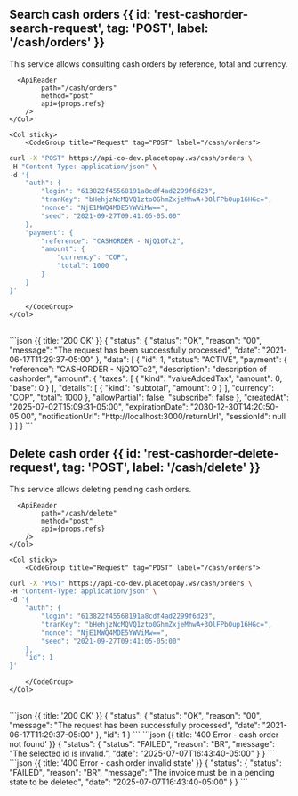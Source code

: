 
## Search cash orders {{ id: 'rest-cashorder-search-request', tag: 'POST', label: '/cash/orders' }}

<Row>
    <Col>
        This service allows consulting cash orders by reference, total and currency.
            
      <ApiReader
            path="/cash/orders"
            method="post"
            api={props.refs}
        />
    </Col>

    <Col sticky>
        <CodeGroup title="Request" tag="POST" label="/cash/orders">
```bash {{ title: 'cURL' }}
curl -X "POST" https://api-co-dev.placetopay.ws/cash/orders \
-H "Content-Type: application/json" \
-d '{
    "auth": {
        "login": "613822f45568191a8cdf4ad2299f6d23",
        "tranKey": "bHehjzNcMQVQ1zto0GhmZxjeMhwA+3OlFPbOup16HGc=",
        "nonce": "NjE1MWQ4MDE5YWViMw==",
        "seed": "2021-09-27T09:41:05-05:00"
    },
    "payment": {
        "reference": "CASHORDER - NjQ1OTc2",
        "amount": {
            "currency": "COP",
            "total": 1000
        }
    }
}'
```
        </CodeGroup>
    </Col>
</Row>

<Row>
    <Col>
        <ApiReader
            path="/cash/orders"
            method="post"
            type="response"
            api={props.refs}
        />
    </Col>
    <Col sticky>
        <br />
        <CodeGroup title="Response">
```json {{ title: '200 OK' }}
{
    "status": {
        "status": "OK",
        "reason": "00",
        "message": "The request has been successfully processed",
        "date": "2021-06-17T11:29:37-05:00"
    },
    "data": [
        {
            "id": 1,
            "status": "ACTIVE",
            "payment": {
                "reference": "CASHORDER - NjQ1OTc2",
                "description": "description of cashorder",
                "amount": {
                    "taxes": [
                        {
                            "kind": "valueAddedTax",
                            "amount": 0,
                            "base": 0
                        }
                    ],
                    "details": [
                        {
                            "kind": "subtotal",
                            "amount": 0
                        }
                    ],
                    "currency": "COP",
                    "total": 1000
                },
                "allowPartial": false,
                "subscribe": false
            },
            "createdAt": "2025-07-02T15:09:31-05:00",
            "expirationDate": "2030-12-30T14:20:50-05:00",
            "notificationUrl": "http://localhost:3000/returnUrl",
            "sessionId": null
        }
    ]
}
```
        </CodeGroup>
    </Col>
</Row>

## Delete cash order {{ id: 'rest-cashorder-delete-request', tag: 'POST', label: '/cash/delete' }}

<Row>
    <Col>
        This service allows deleting pending cash orders.
            
      <ApiReader
            path="/cash/delete"
            method="post"
            api={props.refs}
        />
    </Col>

    <Col sticky>
        <CodeGroup title="Request" tag="POST" label="/cash/orders">
```bash {{ title: 'cURL' }}
curl -X "POST" https://api-co-dev.placetopay.ws/cash/orders \
-H "Content-Type: application/json" \
-d '{
    "auth": {
        "login": "613822f45568191a8cdf4ad2299f6d23",
        "tranKey": "bHehjzNcMQVQ1zto0GhmZxjeMhwA+3OlFPbOup16HGc=",
        "nonce": "NjE1MWQ4MDE5YWViMw==",
        "seed": "2021-09-27T09:41:05-05:00"
    },
    "id": 1
}'
```
        </CodeGroup>
    </Col>
</Row>

<Row>
    <Col>
        <ApiReader
            path="/cash/delete"
            method="post"
            type="response"
            api={props.refs}
        />
    </Col>
    <Col sticky>
        <br />
        <CodeGroup title="Response">
```json {{ title: '200 OK' }}
{
    "status": {
        "status": "OK",
        "reason": "00",
        "message": "The request has been successfully processed",
        "date": "2021-06-17T11:29:37-05:00"
    },
    "id": 1
}
```
```json {{ title: '400 Error - cash order not found' }}
{
    "status": {
        "status": "FAILED",
        "reason": "BR",
        "message": "The selected id is invalid.",
        "date": "2025-07-07T16:43:40-05:00"
    }
}
```
```json {{ title: '400 Error - cash order invalid state' }}
{
    "status": {
        "status": "FAILED",
        "reason": "BR",
        "message": "The invoice must be in a pending state to be deleted",
        "date": "2025-07-07T16:43:40-05:00"
    }
}
```
        </CodeGroup>
    </Col>
</Row>